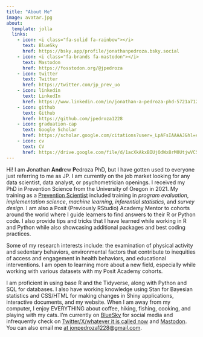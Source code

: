 ```yaml
---
title: "About Me"
image: avatar.jpg
about:
  template: jolla
  links:
    - icon: <i class="fa-solid fa-rainbow"></i>
      text: BlueSky
      href: https://bsky.app/profile/jonathanpedroza.bsky.social
    - icon: <i class="fa-brands fa-mastodon"></i>
      text: Mastodon
      href: https://fosstodon.org/@jpedroza
    - icon: twitter
      text: Twitter
      href: https://twitter.com/jp_prev_uo
    - icon: linkedin
      text: LinkedIn
      href: https://www.linkedin.com/in/jonathan-a-pedroza-phd-5721a7120/
    - icon: github
      text: Github
      href: https://github.com/jpedroza1228
    - icon: graduation-cap
      text: Google Scholar
      href: https://scholar.google.com/citations?user=_LpAFsIAAAAJ&hl=en&oi=ao
    - icon: cv
      text: CV
      href: https://drive.google.com/file/d/1acXkAkxBIUjOdWx8rM0UtjwVCS-RapF-/view?usp=sharing
---
```


Hi! I am **J**onathan **And**rew **P**edroza PhD, but I have gotten used to everyone just referring to me as JP. I am currently on the job market looking for any data scientist, data analyst, or psychometrician openings. I received my PhD in Prevention Science from the University of Oregon in 2021. My training as a [Prevention Scientist](http://www.preventionresearch.org/prevscience_description.php) included training in *program evaluation*, *implementation science*, *machine learning*, *inferential statistics*, and *survey design*. I am also a Posit (Previously RStudio) Academy Mentor to cohorts around the world where I guide learners to find answers to their R or Python code. I also provide tips and tricks that I have learned while working in R and Python while also showcasing additional packages and best coding practices.

Some of my research interests include: the examination of physical activity and sedentary behaviors, environmental factors that contribute to inequities of access and engagement in health behaviors, and educational interventions. I am open to learning more about a new field, especially while working with various datasets with my Posit Academy cohorts.

I am proficient in using base R and the Tidyverse, along with Python and SQL for databases. I also have working knowledge using Stan for Bayesian statistics and CSS/HTML for making changes in Shiny applications, interactive documents, and my website. When I am away from my computer, I enjoy EVERYTHING about coffee, hiking, fishing, cooking, and playing with my cats. I'm currently on [BlueSky](https://bsky.app/profile/jonathanpedroza.bsky.social) for social media and infrequently check on [Twitter/X/whatever it is called now](https://x.com/jp_prev_uo) and [Mastodon](https://fosstodon.org/@jpedroza). You can also email me <a href="mailto:jonpedroza1228@gmail.com"> at jonpedroza1228@gmail.com</a>.